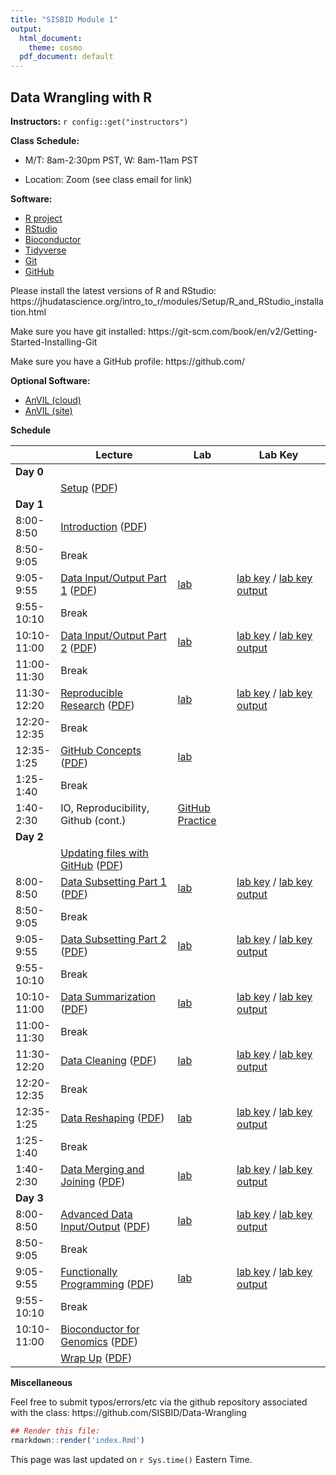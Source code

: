 ```yaml
---
title: "SISBID Module 1"
output:
  html_document:
    theme: cosmo
  pdf_document: default
---
```


## Data Wrangling with R

**Instructors:** `r config::get("instructors")`

**Class Schedule:**

* M/T: 8am-2:30pm PST, W: 8am-11am PST

* Location: Zoom (see class email for link)

**Software:**

* [R project](http://www.r-project.org/)
* [RStudio](http://www.rstudio.com/)
* [Bioconductor](http://bioconductor.org/)
* [Tidyverse](https://www.tidyverse.org/)
* [Git](https://git-scm.com/)
* [GitHub](https://github.com/)

Please install the latest versions of R and RStudio:
https://jhudatascience.org/intro_to_r/modules/Setup/R_and_RStudio_installation.html

Make sure you have git installed: https://git-scm.com/book/en/v2/Getting-Started-Installing-Git

Make sure you have a GitHub profile: https://github.com/

**Optional Software:**

* [AnVIL (cloud)](https://anvil.terra.bio/)
* [AnVIL (site)](https://anvilproject.org/)

<!--
**Resources:**

* [Rstudio Cloud Class Project Homepage](https://rstudio.cloud/spaces/21228/projects)
* [Rstudio's cheatsheets](http://www.rstudio.com/resources/cheatsheets/) 
* [R for Data Science](http://r4ds.had.co.nz/)
* [JHU Cloud-Based Data Science](https://leanpub.com/universities/set/jhu/cloud-based-data-science)
* [Git for Humans](https://speakerdeck.com/alicebartlett/git-for-humans)
* [GitHub Labs](https://lab.github.com/)
* [swirl](http://swirlstats.com/)
* [Datacamp](http://datacamp.com/)

--> 

**Schedule**

|             | **Lecture**                                  | **Lab**               | **Lab Key**                          |
|-------------|----------------------------------------------|-----------------------|--------------------------------------|
| **Day 0**   |                                              |                       |                                      |
|             | [Setup][x1] ([PDF][x2])                      |                       |                                      |
| **Day 1**   |                                              |                       |                                      |
| 8:00-8:50   | [Introduction][01] ([PDF][02])               |                       |                                      |
| 8:50-9:05   | Break                                        |                       |                                      |
| 9:05-9:55   | [Data Input/Output Part 1][03] ([PDF][04])   | [lab][05]             | [lab key][06] / [lab key output][07] |
| 9:55-10:10  | Break                                        |                       |                                      |
| 10:10-11:00 | [Data Input/Output Part 2][08] ([PDF][09])   | [lab][10]             | [lab key][11] / [lab key output][12] |
| 11:00-11:30 | Break                                        |                       |                                      |
| 11:30-12:20 | [Reproducible Research][13] ([PDF][14])      | [lab][15]             | [lab key][16] / [lab key output][17] |
| 12:20-12:35 | Break                                        |                       |                                      |
| 12:35-1:25  | [GitHub Concepts][18] ([PDF][19])            | [lab][20]             |                                      |
| 1:25-1:40   | Break                                        |                       |                                      |
| 1:40-2:30   | IO, Reproducibility, Github (cont.)          | [GitHub Practice][21] |                                      |
| **Day 2**   |                                              |                       |                                      |
|             | [Updating files with GitHub][x3] ([PDF][x4]) |                       |                                      |
| 8:00-8:50   | [Data Subsetting Part 1][22] ([PDF][23])     | [lab][24]             | [lab key][25] / [lab key output][26] |
| 8:50-9:05   | Break                                        |                       |                                      |
| 9:05-9:55   | [Data Subsetting Part 2][27] ([PDF][28])     | [lab][29]             | [lab key][30] / [lab key output][31] |
| 9:55-10:10  | Break                                        |                       |                                      |
| 10:10-11:00 | [Data Summarization][32] ([PDF][33])         | [lab][34]             | [lab key][35] / [lab key output][36] |
| 11:00-11:30 | Break                                        |                       |                                      |
| 11:30-12:20 | [Data Cleaning][37] ([PDF][38])              | [lab][39]             | [lab key][40] / [lab key output][41] |
| 12:20-12:35 | Break                                        |                       |                                      |
| 12:35-1:25  | [Data Reshaping][42] ([PDF][43])             | [lab][44]             | [lab key][45] / [lab key output][46] |
| 1:25-1:40   | Break                                        |                       |                                      |
| 1:40-2:30   | [Data Merging and Joining][47] ([PDF][48])   | [lab][49]             | [lab key][50] / [lab key output][51] |
| **Day 3**   |                                              |                       |                                      |
| 8:00-8:50   | [Advanced Data Input/Output][52] ([PDF][53]) | [lab][54]             | [lab key][55] / [lab key output][56] |
| 8:50-9:05   | Break                                        |                       |                                      |
| 9:05-9:55   | [Functionally Programming][57] ([PDF][58])   | [lab][59]             | [lab key][60] / [lab key output][61] |
| 9:55-10:10  | Break                                        |                       |                                      |
| 10:10-11:00 | [Bioconductor for Genomics][62] ([PDF][63])  |                       |                                      |
|             | [Wrap Up][64] ([PDF][65])                    |                       |                                      |


[x1]: lecture_notes/Setup.html
[x2]: lecture_notes/Setup.pdf
[01]: https://docs.google.com/presentation/d/1aNFX9d0qLLfSW7nF4uOaE39D0ESlwenDg-1Ww9bDyJs/edit?usp=sharing
[02]: lecture_notes/sisbid_intro_2022.pdf
[03]: lecture_notes/Data_IO_Part1.html
[04]: lecture_notes/Data_IO_Part1.pdf
[05]: labs/data-io-lab-part1.Rmd
[06]: labs/data-io-lab-part1-key.Rmd
[07]: labs/data-io-lab-part1-key.html
[08]: lecture_notes/Data_IO_Part2.html
[09]: lecture_notes/Data_IO_Part2.pdf
[10]: labs/data-io-lab-part1.Rmd
[11]: labs/data-io-lab-part2-key.Rmd
[12]: labs/data-io-lab-part2-key.html
[13]: https://docs.google.com/presentation/d/1qorxqdmHxo1jzU0OlRrtRqFPF2k5auoZ-9L2pk_thSg/edit?usp=sharing
[14]: lecture_notes/sisbid_rep_research_2022.pdf
[15]: labs/rmarkdown-lab.Rmd
[16]: labs/rmarkdown-lab-key.Rmd
[17]: labs/rmarkdown-lab-key.html
[18]: https://docs.google.com/presentation/d/1Adp5HpXIB73PMzd5OraMxLYi5UF6dtIAC9nnnexzWaY/edit?usp=sharing
[19]: lecture_notes/sisbid_github_2022.pdf
[20]: https://lab.github.com/githubtraining/introduction-to-github
[21]: labs/github-lab.md

[x3]: lecture_notes/Updating_files_with_github.html
[x4]: lecture_notes/Updating_files_with_github.pdf
[22]: lecture_notes/Data_Subsetting_Part1.html
[23]: lecture_notes/Data_Subsetting_Part1.pdf
[24]: labs/data-subsetting-lab-part1.Rmd
[25]: labs/data-subsetting-lab-part1-key.Rmd
[26]: labs/data-subsetting-lab-part1-key.html
[27]: lecture_notes/Data_Subsetting_Part2.html
[28]: lecture_notes/Data_Subsetting_Part2.pdf
[29]: labs/data-subsetting-lab-part2.Rmd
[30]: labs/data-subsetting-lab-part2-key.Rmd
[31]: labs/data-subsetting-lab-part2-key.html
[32]: lecture_notes/Data_Summarization.html
[33]: lecture_notes/Data_Summarization.pdf
[34]: labs/data-summarization-lab.Rmd
[35]: labs/data-summarization-lab-key.Rmd
[36]: labs/data-summarization-lab-key.html
[37]: lecture_notes/Data_Cleaning.html
[38]: lecture_notes/Data_Cleaning.pdf
[39]: labs/data-cleaning-lab.Rmd
[40]: labs/data-cleaning-lab-key.Rmd
[41]: labs/data-cleaning-lab-key.html
[42]: lecture_notes/Data_Reshaping.html
[43]: lecture_notes/Data_Reshaping.pdf
[44]: labs/data-reshaping-lab.Rmd
[45]: labs/data-reshaping-lab-key.Rmd
[46]: labs/data-reshaping-lab-key.html
[47]: lecture_notes/Merging_Join.html
[48]: lecture_notes/Merging_Join.pdf
[49]: labs/merging-lab.Rmd
[50]: labs/merging-lab-key.Rmd
[51]: labs/merging-lab-key.html

[52]: lecture_notes/Advanced_Data_IO.html
[53]: lecture_notes/Advanced_Data_IO.pdf
[54]: labs/advanced-io-lab.Rmd
[55]: labs/advanced-io-lab-key.Rmd
[56]: labs/advanced-io-lab-key.html
[57]: lecture_notes/Functional_Programming.html
[58]: lecture_notes/Functional_Programming.pdf
[59]: labs/functional-program-lab.Rmd
[60]: labs/functional-program-lab-key.Rmd
[61]: labs/functional-program-lab-key.html
[62]: lecture_notes/Bioconductor_intro.html
[63]: lecture_notes/Bioconductor_intro.pdf
[64]: https://docs.google.com/presentation/d/11O06195n5LQJPqKQgf1L-zXnk7LwlK66Tc-qQFLNTjU/edit?usp=sharing
[65]: lecture_notes/sisbid_wrap_up_2022.pdf

**Miscellaneous**

Feel free to submit typos/errors/etc via the github repository associated with the class: 
https://github.com/SISBID/Data-Wrangling

```r
## Render this file:
rmarkdown::render('index.Rmd')
```

This page was last updated on `r Sys.time()` Eastern Time.
